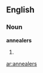 ==English==

===Noun===
'''annealers'''

#{{plural of|annealer}}

{{anagrams:en/aaeelnnrs}}
[[ar:annealers]]